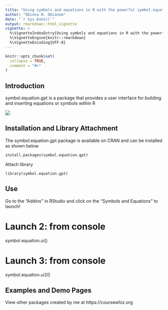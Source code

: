 ```yaml
---
title: "Using symbols and equations in R with the powerful symbol.equation.gpt R package"
author: "Obinna N. Obianom"
date: "`r Sys.Date()`"
output: rmarkdown::html_vignette
vignette: >
  %\VignetteIndexEntry{Using symbols and equations in R with the powerful symbol.equation.gpt R package}
  %\VignetteEngine{knitr::rmarkdown}
  %\VignetteEncoding{UTF-8}
---
```

```r
knitr::opts_chunk$set(
  collapse = TRUE,
  comment = "#>"
)
```

## Introduction

symbol.equation.gpt is a package that provides a user interface for building and inserting equations or symbols within R

![](https://symbols-ui.obi.obianom.com/assets/equationrpkg1.png)


## Installation and Library Attachment

The symbol.equation.gpt package is available on CRAN and can be installed as shown below

`install.packages(symbol.equation.gpt)`

Attach library 

`library(symbol.equation.gpt)`

## Use

Go to the "Addins" in RStudio and click on the "Symbols and Equations" to launch!


# Launch 2: from console

symbol.equation.ui()

# Launch 3: from console

symbol.equation.ui2()


## Examples and Demo Pages

View other packages created by me at https://coursewhiz.org
